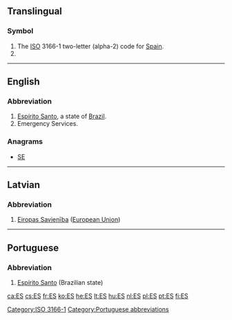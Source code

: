 {{also|Appendix:Variations of "es"}}
==Translingual==

===Symbol===
{{head|mul|symbol}}
# The [[ISO]] 3166-1 two-letter (alpha-2) code for [[Spain]].
# {{SI-unit-abbnp|exa|siemens|electrical conductance}}

[[Category:ISO 3166-1]]

----

==English==

===Abbreviation===
{{rfc-header|Abbreviation}}
{{head|en|abbreviation}}

# [[Espírito Santo]], a state of [[Brazil]].
# Emergency Services.

===Anagrams===
* [[SE#English|SE]]

----

==Latvian==

===Abbreviation===
{{rfc-header|Abbreviation}}
{{head|lv|abbreviation}}

# [[Eiropas Savienība]] ([[European Union]])

----

==Portuguese==

===Abbreviation===
{{rfc-header|Abbreviation}}
{{head|pt|abbreviation}}

# [[Espírito Santo]] (Brazilian state)

[[Category:Portuguese abbreviations]]

[[ca:ES]]
[[cs:ES]]
[[fr:ES]]
[[ko:ES]]
[[he:ES]]
[[lt:ES]]
[[hu:ES]]
[[nl:ES]]
[[pl:ES]]
[[pt:ES]]
[[fi:ES]]